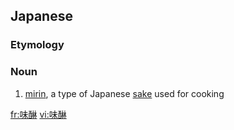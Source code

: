 ==Japanese==
{{ja-kanjitab|み|りん|yomi=on}}

===Etymology===
{{rfe|lang=ja}}

===Noun===
{{ja-noun|みりん}}

# {{lb|ja|cooking|sort=みりん}} [[mirin]], a type of Japanese [[sake]] used for cooking

[[fr:味醂]]
[[vi:味醂]]